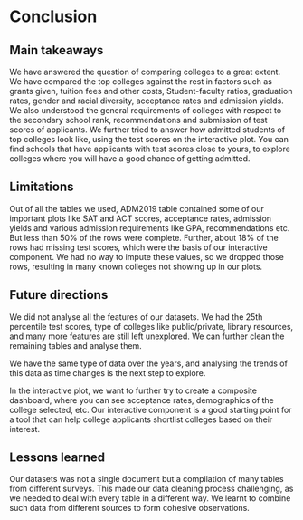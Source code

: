 # Conclusion


## Main takeaways
We have answered the question of comparing colleges to a great extent. We have compared the top colleges against the rest in factors such as grants given, tuition fees and other costs, Student-faculty ratios, graduation rates, gender and racial diversity, acceptance rates and admission yields. We also understood the general requirements of colleges with respect to the secondary school rank, recommendations and submission of test scores of applicants. We further tried to answer how admitted students of top colleges look like, using the test scores on the interactive plot. You can find schools that have applicants with test scores close to yours, to explore colleges where you will have a good chance of getting admitted.


## Limitations
Out of all the tables we used, ADM2019 table contained some of our important plots like SAT and ACT scores, acceptance rates, admission yields and various admission requirements like GPA, recommendations etc. But less than 50% of the rows were complete. Further, about 18% of the rows had missing test scores, which were the basis of our interactive component. We had no way to impute these values, so we dropped those rows, resulting in many known colleges not showing up in our plots.

## Future directions
We did not analyse all the features of our datasets. We had the 25th percentile test scores, type of colleges like public/private, library resources, and many more features are still left unexplored. We can further clean the remaining tables and analyse them.

We have the same type of data over the years, and analysing the trends of this data as time changes is the next step to explore.

In the interactive plot, we want to further try to create a composite dashboard, where you can see acceptance rates, demographics of the college selected, etc. Our interactive component is a good starting point for a tool that can help college applicants shortlist colleges based on their interest.

## Lessons learned
Our datasets was not a single document but a compilation of many tables from different surveys. This made our data cleaning process challenging, as we needed to deal with every table in a different way. We learnt to combine such data from different sources to form cohesive observations. 